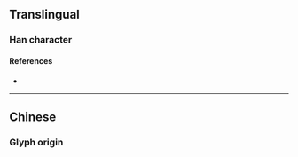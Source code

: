 {{also|擇}}
{{character info/new}}
==Translingual==
{{Han simplified forms|擇|択|择}}

===Han character===
{{Han char|rn=64|rad=手|as=05|sn=8|four=|canj=QEQ|ids=⿰扌𠬤}}

====References====
* {{Han ref|kx=0427.161|hdz=31862.020|uh=62E9|ud=25321}}

----

==Chinese==

===Glyph origin===
{{Han simp|擇|f=睪|t=𠬤}}
{{zh-see|擇}}